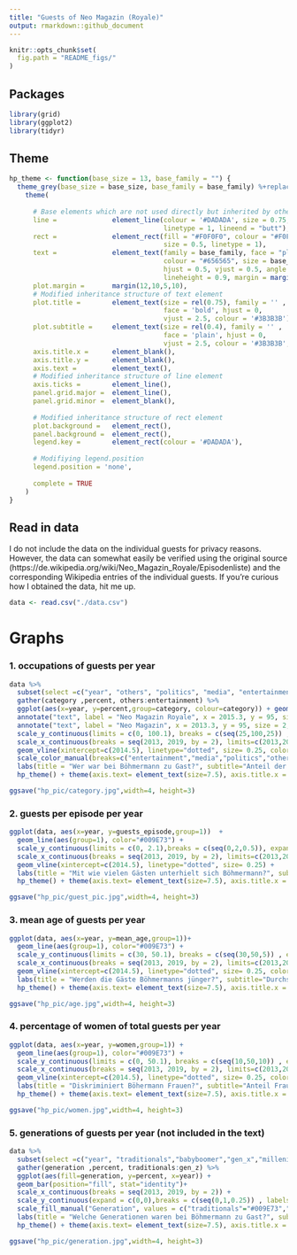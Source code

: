```yaml
---
title: "Guests of Neo Magazin (Royale)"
output: rmarkdown::github_document
---
```


```r
knitr::opts_chunk$set(
  fig.path = "README_figs/"
)
```

## Packages
```r
library(grid)
library(ggplot2)
library(tidyr)
```

## Theme
```r
hp_theme <- function(base_size = 13, base_family = "") {
  theme_grey(base_size = base_size, base_family = base_family) %+replace%
    theme(
      
      # Base elements which are not used directly but inherited by others
      line =              element_line(colour = '#DADADA', size = 0.75,
                                       linetype = 1, lineend = "butt"),
      rect =              element_rect(fill = "#F0F0F0", colour = "#F0F0F0",
                                       size = 0.5, linetype = 1),
      text =              element_text(family = base_family, face = "plain",
                                       colour = "#656565", size = base_size,
                                       hjust = 0.5, vjust = 0.5, angle = 0,
                                       lineheight = 0.9, margin = margin(), debug = FALSE),
      plot.margin =       margin(12,10,5,10),
      # Modified inheritance structure of text element
      plot.title =        element_text(size = rel(0.75), family = '' ,
                                       face = 'bold', hjust = 0,
                                       vjust = 2.5, colour = '#3B3B3B'),
      plot.subtitle =     element_text(size = rel(0.4), family = '' ,
                                       face = 'plain', hjust = 0,
                                       vjust = 2.5, colour = '#3B3B3B', margin = margin(0,0,15,0)),
      axis.title.x =      element_blank(),
      axis.title.y =      element_blank(),
      axis.text =         element_text(),
      # Modified inheritance structure of line element
      axis.ticks =        element_line(),
      panel.grid.major =  element_line(),
      panel.grid.minor =  element_blank(),
      
      # Modified inheritance structure of rect element
      plot.background =   element_rect(),
      panel.background =  element_rect(),
      legend.key =        element_rect(colour = '#DADADA'),
      
      # Modifiying legend.position
      legend.position = 'none',
      
      complete = TRUE
    )
}

```

## Read in data
I do not include the data on the individual guests for privacy reasons. However, the data can somewhat easily be verified using the original source (https://de.wikipedia.org/wiki/Neo_Magazin_Royale/Episodenliste) and the corresponding Wikipedia entries of the individual guests. If you're curious how I obtained the data, hit me up. 
```r
data <- read.csv("./data.csv")
```

# Graphs

### 1. occupations of guests per year
```r
data %>%
  subset(select =c("year", "others", "politics", "media", "entertainment")) %>%
  gather(category ,percent, others:entertainment) %>%
  ggplot(aes(x=year, y=percent,group=category, colour=category)) + geom_line() +
  annotate("text", label = "Neo Magazin Royale", x = 2015.3, y = 95, size = 2, colour = "black") +
  annotate("text", label = "Neo Magazin", x = 2013.3, y = 95, size = 2, colour = "black") +
  scale_y_continuous(limits = c(0, 100.1), breaks = c(seq(25,100,25)) , expand = c(0, 0),  labels=c("25"="25","50"="50","75"="75","100" =       "100%")) +
  scale_x_continuous(breaks = seq(2013, 2019, by = 2), limits=c(2013,2019)) +
  geom_vline(xintercept=c(2014.5), linetype="dotted", size= 0.25, color="#656565") +
  scale_color_manual(breaks=c("entertainment","media","politics","others"), values=c("#E69F00", "#56B4E9", "#009E73", "#F0E442")  ,labels = c("Unterhaltung", "Medien", "Politik","Andere"), name = "Kategorie") + 
  labs(title = "Wer war bei Böhmermann zu Gast?", subtitle="Anteil der Gäste nach Beruf und Jahr in Prozent*", caption = "Quelle: wikipedia \n *der Gäste mit Wikipediaeintrag.") +
  hp_theme() + theme(axis.text= element_text(size=7.5), axis.title.x = element_blank(), plot.title.position = "plot", axis.title.y = element_blank(), panel.grid.major.x = element_blank(), panel.grid.major.y = element_line(size=.2, color="#656565"), axis.line.x=element_line( size=.3, color="black"), legend.position = c(0.87, 0.92), legend.text=element_text(size=5),legend.title=element_text(size=7), legend.key.height= unit(0.4,"line"),legend.key = element_blank(), axis.ticks.y = element_blank(), axis.ticks.x =element_line( size=.3, color="black"), plot.caption=element_text(size=5), axis.text.x=element_text(color="black"))
```

```r
ggsave("hp_pic/category.jpg",width=4, height=3)
```

### 2. guests per episode per year
```r
ggplot(data, aes(x=year, y=guests_episode,group=1))  +   
  geom_line(aes(group=1), color="#009E73") +
  scale_y_continuous(limits = c(0, 2.1),breaks = c(seq(0,2,0.5)), expand = c(0, 0), labels=c("0.0" = "", "0.5"="0,5", "1.0"="1", "1.5"= "1,5", "2.0"="2 Gäste")) +
  scale_x_continuous(breaks = seq(2013, 2019, by = 2), limits=c(2013,2019)) +
  geom_vline(xintercept=c(2014.5), linetype="dotted", size= 0.25) +
  labs(title = "Mit wie vielen Gästen unterhielt sich Böhmermann?", subtitle="Gäste pro Folge nach Jahr", caption = "Quelle: wikipedia") +
  hp_theme() + theme(axis.text= element_text(size=7.5), axis.title.x = element_blank(),plot.title.position = "plot",  axis.title.y = element_blank(), panel.grid.major.x = element_blank(), panel.grid.major.y = element_line(size=.2, color="#656565"), axis.line.x=element_line( size=.3, color="black"), legend.position = "right", legend.key = element_blank(), axis.ticks.y = element_blank(), axis.ticks.x =element_line( size=.3, color="black"), plot.caption=element_text(size=5), axis.text.x=element_text(color="black"))
```

```r
ggsave("hp_pic/guest_pic.jpg",width=4, height=3)
```


### 3. mean age of guests per year
```r
ggplot(data, aes(x=year, y=mean_age,group=1))+
  geom_line(aes(group=1), color="#009E73") +
  scale_y_continuous(limits = c(30, 50.1), breaks = c(seq(30,50,5)) , expand = c(0, 0), labels=c("30"="","35"="35","40"="40","45"="45","50"="50 Jahre")) +
  scale_x_continuous(breaks = seq(2013, 2019, by = 2), limits=c(2013,2019)) +
  geom_vline(xintercept=c(2014.5), linetype="dotted", size= 0.25, color="#656565") +
  labs(title = "Werden die Gäste Böhmermanns jünger?", subtitle="Durchschnittsalter der Gäste nach Jahr*", caption = "Quelle: wikipedia \n *der Gäste mit Wikipediaeintrag.") +
  hp_theme() + theme(axis.text= element_text(size=7.5), axis.title.x = element_blank(), plot.title.position = "plot", axis.title.y = element_blank(), panel.grid.major.x = element_blank(), panel.grid.major.y = element_line(size=.2, color="#656565"), axis.line.x=element_line( size=.3, color="black"), legend.position = "right", legend.key = element_blank(), axis.ticks.y = element_blank(), axis.ticks.x =element_line( size=.3, color="black"), plot.caption=element_text(size=5), axis.text.x=element_text(color="black"))
```

```r
ggsave("hp_pic/age.jpg",width=4, height=3)
```

### 4. percentage of women of total guests per year
```r
ggplot(data, aes(x=year, y=women,group=1)) + 
  geom_line(aes(group=1), color="#009E73") +
  scale_y_continuous(limits = c(0, 50.1), breaks = c(seq(10,50,10)) , expand = c(0, 0), labels=c("10"="10","20"="20","30"="30","40"="40","50"   = "50%")) +
  scale_x_continuous(breaks = seq(2013, 2019, by = 2), limits=c(2013,2019)) +
  geom_vline(xintercept=c(2014.5), linetype="dotted", size= 0.25, color="#656565") +
  labs(title = "Diskriminiert Böhermann Frauen?", subtitle="Anteil Frauen an der Gesamtzahl der Gäste in Prozent*", caption = "Quelle: wikipedia \n *der Gäste mit Wikipediaeintrag.") +
  hp_theme() + theme(axis.text= element_text(size=7.5), axis.title.x = element_blank(), plot.title.position = "plot", axis.title.y = element_blank(), panel.grid.major.x = element_blank(), panel.grid.major.y = element_line(size=.2, color="#656565"), axis.line.x=element_line( size=.3, color="black"), legend.position = "right", legend.key = element_blank(), axis.ticks.y = element_blank(), axis.ticks.x =element_line( size=.3, color="black"), plot.caption=element_text(size=5), axis.text.x=element_text(color="black"))
```

```r
ggsave("hp_pic/women.jpg",width=4, height=3)
```

### 5. generations of guests per year (not included in the text)
```r
data %>%
  subset(select =c("year", "traditionals","babyboomer","gen_x","millenials","gen_z")) %>%
  gather(generation ,percent, traditionals:gen_z) %>%
  ggplot(aes(fill=generation, y=percent, x=year)) + 
  geom_bar(position="fill", stat="identity")+
  scale_x_continuous(breaks = seq(2013, 2019, by = 2)) +
  scale_y_continuous(expand = c(0,0),breaks = c(seq(0,1,0.25)) , labels = c("0","25","50","75","100%")) +
  scale_fill_manual("Generation", values = c("traditionals"="#009E73","babyboomer"="#F0E442","gen_x"="#0072B2","millenials"="#D55E00","gen_z"="#CC79A7"),labels=c("traditionals"="Traditionals (1922-1955)","babyboomer"="Babyboomer (1956-1965)","gen_x"="Generation X (1966-1980)","millenials"="Millenials (1981-1995)","gen_z"="Generation Z (ab 1995)")) +
  labs(title = "Welche Generationen waren bei Böhmermann zu Gast?", subtitle="Anteil der Gäste nach Generation*", caption = "Quelle: wikipedia \n *der Gäste mit Wikipediaeintrag.") +
  hp_theme() + theme(axis.text= element_text(size=7.5), axis.title.x = element_blank(), plot.title.position = "plot", axis.title.y = element_blank(), panel.grid.major.x = element_blank(), panel.grid.major.y = element_line(size=.2, color="#656565"), axis.line.x=element_line( size=.3, color="black"), legend.position = "right", legend.text=element_text(size=5),legend.title=element_text(size=7), legend.key.height= unit(0.4,"line"),legend.key = element_blank(), axis.ticks.y = element_blank(), axis.ticks.x =element_line( size=.3, color="black"), plot.caption=element_text(size=5), axis.text.x=element_text(color="black"))
```

```r
ggsave("hp_pic/generation.jpg",width=4, height=3)
```

